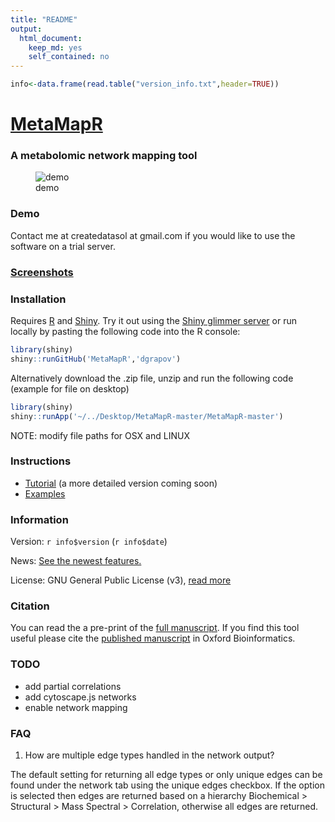 ```yaml
---
title: "README"
output:
  html_document:
    keep_md: yes
    self_contained: no
---
```


```r
info<-data.frame(read.table("version_info.txt",header=TRUE))
```

[MetaMapR](http://dgrapov.github.io/MetaMapR/) 
========

### A metabolomic network mapping tool 
![demo](Manual/metamapr_long.gif)

### Demo
Contact me at createdatasol at gmail.com if you would like to use the software on a trial server.

### [Screenshots](https://github.com/dgrapov/MetaMapR/blob/master/screenshots.md)

### Installation
Requires [R](http://cran.us.r-project.org/) and [Shiny](https://github.com/rstudio/shiny-server). 
Try it out using the [Shiny glimmer server](http://spark.rstudio.com/dgrapov/MetaMapR/) 
or run locally by pasting the following code into the R console:
```r
library(shiny)
shiny::runGitHub('MetaMapR','dgrapov')
```
Alternatively download the .zip file, unzip and run the following code (example for file on desktop)
```r
library(shiny)
shiny::runApp('~/../Desktop/MetaMapR-master/MetaMapR-master')
```
NOTE: modify file paths for OSX and LINUX 

### Instructions
* [Tutorial](http://ufpr.dl.sourceforge.net/project/metamapr/Metmapr%20v1.2.1%20tutorial%20v1.doc.pdf) (a more detailed version coming soon)
* [Examples](http://dgrapov.github.io/MetaMapR/)

### Information
Version: `r info$version` (`r info$date`)

News: [See the newest features.](https://github.com/dgrapov/MetaMapR/blob/master/NEWS.md)

License: GNU General Public License (v3), [read more](https://github.com/dgrapov/MetaMapR/blob/master/LICENSE)

### Citation
You can read the a pre-print of the [full manuscript](https://github.com/dgrapov/MetaMapR/blob/dev/Manual/MetaMapR%20manuscript.pdf). If you find this tool useful please cite the [published manuscript](http://bioinformatics.oxfordjournals.org/content/early/2015/04/03/bioinformatics.btv194.short?rss=1) in Oxford Bioinformatics.

### TODO
* add partial correlations
* add cytoscape.js networks
* enable network mapping

### FAQ
1. How are multiple edge types handled in the network output?

The default setting for returning all edge types or only unique edges can be found under the network tab using the unique edges checkbox. If the option is selected then edges are returned based on a hierarchy Biochemical > Structural > Mass Spectral > Correlation, otherwise all edges are returned.